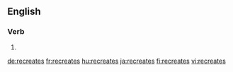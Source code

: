 ==English==

===Verb===
{{head|en|verb form}}

# {{en-third-person singular of|recreate}}

[[de:recreates]]
[[fr:recreates]]
[[hu:recreates]]
[[ja:recreates]]
[[fi:recreates]]
[[vi:recreates]]